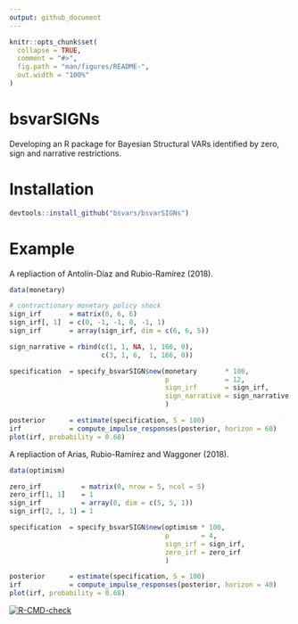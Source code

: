 ```yaml
---
output: github_document
---
```


<!-- README.md is generated from README.Rmd. Please edit that file -->

```r
knitr::opts_chunk$set(
  collapse = TRUE,
  comment = "#>",
  fig.path = "man/figures/README-",
  out.width = "100%"
)
```

# bsvarSIGNs

Developing an R package for Bayesian Structural VARs identified by zero, sign and narrative restrictions. 

# Installation

```r
devtools::install_github("bsvars/bsvarSIGNs")
```

# Example

A repliaction of Antolín-Díaz and Rubio-Ramírez (2018).

```r
data(monetary)

# contractionary monetary policy shock
sign_irf       = matrix(0, 6, 6)
sign_irf[, 1]  = c(0, -1, -1, 0, -1, 1)
sign_irf       = array(sign_irf, dim = c(6, 6, 5))

sign_narrative = rbind(c(1, 1, NA, 1, 166, 0),
                       c(3, 1, 6,  1, 166, 0))

specification  = specify_bsvarSIGN$new(monetary       * 100,
                                       p              = 12,
                                       sign_irf       = sign_irf,
                                       sign_narrative = sign_narrative
                                       )

posterior      = estimate(specification, S = 100)
irf            = compute_impulse_responses(posterior, horizon = 60)
plot(irf, probability = 0.68)
```

A repliaction of Arias, Rubio-Ramírez and Waggoner (2018).

```r
data(optimism)

zero_irf          = matrix(0, nrow = 5, ncol = 5)
zero_irf[1, 1]    = 1
sign_irf          = array(0, dim = c(5, 5, 1))
sign_irf[2, 1, 1] = 1

specification  = specify_bsvarSIGN$new(optimism * 100,
                                       p        = 4,
                                       sign_irf = sign_irf,
                                       zero_irf = zero_irf
                                       )

posterior      = estimate(specification, S = 100)
irf            = compute_impulse_responses(posterior, horizon = 40)
plot(irf, probability = 0.68)
```


<!-- badges: start -->
[![R-CMD-check](https://github.com/bsvars/bsvarSIGNs/actions/workflows/R-CMD-check.yaml/badge.svg)](https://github.com/bsvars/bsvarSIGNs/actions/workflows/R-CMD-check.yaml)
<!-- badges: end -->